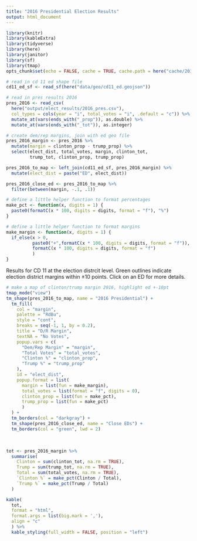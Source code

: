 ```yaml
---
title: "2016 Presidential Election Results"
output: html_document
---
```


```r
library(knitr)
library(kableExtra)
library(tidyverse)
library(here)
library(janitor)
library(sf)
library(tmap)
opts_chunk$set(echo = FALSE, cache = TRUE, cache.path = here("cache/2016_pres/"))
```

```r
# read in cd 11 ed shape file
cd11_ed_sf <- read_sf(here("data/geo/cd11_ed.geojson"))

# read in pres results 2016
pres_2016 <- read_csv(
  here("output/elect_results/2016_pres.csv"),
  col_types = cols(year = "i", total_votes = "i", .default = "c")) %>%
  mutate_at(vars(ends_with("_prop")), as.double) %>%
  mutate_at(vars(ends_with("_tot")), as.integer)

# create dem/rep margins, join with ed geo file
pres_2016_margin <- pres_2016 %>%
  mutate(margin = clinton_prop - trump_prop) %>%
  select(elect_dist, total_votes, margin, clinton_tot,
         trump_tot, clinton_prop, trump_prop)

pres_2016_to_map <- left_join(cd11_ed_sf, pres_2016_margin) %>%
  mutate(elect_dist = paste("ED", elect_dist))

pres_2016_close_ed <- pres_2016_to_map %>%
  filter(between(margin, -.1, .1))

# define a little helper function to format percentages
make_pct <- function(x, digits = 1) {
  paste0(formatC(x * 100, digits = digits, format = "f"), "%")
}

# define a little helper function to format margins
make_margin <- function(x, digits = 1) {
  if_else(x > 0,
          paste0("+",formatC(x * 100, digits = digits, format = "f")),
          formatC(x * 100, digits = digits, format = "f")
          )
}
```

Results for CD 11 at the election distrcit level. Green outlines indicate election district margins within &#177;10 points. Click on an ED for more details.  

```r

# make a map of clinton/trump margin 2016, highlight ed +-10pt
tmap_mode("view")
tm_shape(pres_2016_to_map, name = "2016 Presidential") +
  tm_fill(
    col = "margin",
    palette = "RdBu",
    style = "cont",
    breaks = seq(-1, 1, by = 0.2),
    title = "D/R Margin",
    textNA = "No Votes",
    popup.vars = c(
      "Dem/Rep Margin" = "margin",
      "Total Votes" = "total_votes",
      "Clinton %" = "clinton_prop",
      "Trump %" = "trump_prop"
    ),
    id = "elect_dist",
    popup.format = list(
      margin = list(fun = make_margin),
      total_votes = list(format = "f", digits = 0),
      clinton_prop = list(fun = make_pct),
      trump_prop = list(fun = make_pct)
      )
  ) +
  tm_borders(col = "darkgray") +
  tm_shape(pres_2016_close_ed, name = "Close EDs") +
  tm_borders(col = "green", lwd = 2)
```
<br>
```r
tot <- pres_2016_margin %>%
  summarise(
    Clinton = sum(clinton_tot, na.rm = TRUE),
    Trump = sum(trump_tot, na.rm = TRUE),
    Total = sum(total_votes, na.rm = TRUE),
    `Clinton %` = make_pct(Clinton / Total),
    `Trump %` = make_pct(Trump / Total)
  )

kable(
  tot,
  format = "html",
  format.args = list(big.mark = ','),
  align = "c"
  ) %>%
  kable_styling(full_width = FALSE, position = "left")
```


